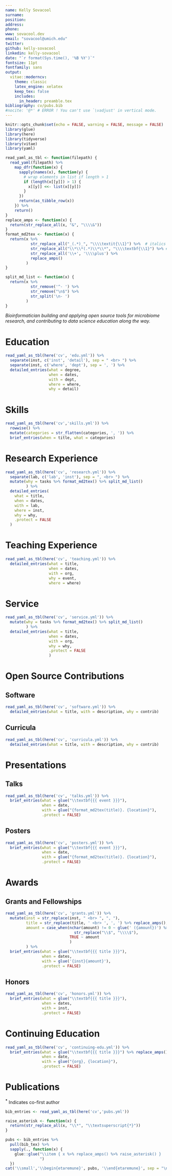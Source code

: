 ```yaml
---
name: Kelly Sovacool
surname: 
position: 
address: 
phone: 
www: sovacool.dev
email: "sovacool@umich.edu"
twitter:
github: kelly-sovacool
linkedin: kelly-sovacool
date: "`r format(Sys.time(), '%B %Y')`"
fontsize: 11pt
fontfamily: sans
output: 
  vitae::moderncv:
    theme: classic
    latex_engine: xelatex
    keep_tex: false
    includes:
      in_header: preamble.tex
bibliography: cv/pubs.bib
#nocite: '@*' # ERROR ! You can't use `\vadjust' in vertical mode.
---
```


\hypersetup{urlcolor=ArboretumBlue} 

```r
knitr::opts_chunk$set(echo = FALSE, warning = FALSE, message = FALSE)
library(glue)
library(here)
library(tidyverse)
library(vitae)
library(yaml)

read_yaml_as_tbl <- function(filepath) {
  read_yaml(filepath) %>%
    map_dfr(function(x) {
      sapply(names(x), function(y) {
        # wrap elements in list if length > 1
        if (length(x[[y]]) > 1) {
          x[[y]] <<- list(x[[y]])
        }
      })
      return(as_tibble_row(x))
    }) %>%
    return()
} 
replace_amps <- function(x) {
  return(str_replace_all(x, "&", "\\\\&"))
}
format_md2tex <- function(x) {
  return(x %>% 
           str_replace_all("_(.*)_", "\\\\textit{\\1}") %>%  # italics
           str_replace_all("\\*\\*(.*)\\*\\*", "\\\\textbf{\\1}") %>% # TODO bold
           str_replace_all('\\+', '\\\\plus') %>% 
           replace_amps()
         )
}

split_md_list <- function(x) {
  return(x %>% 
           str_remove('^- ') %>% 
           str_remove("\n$") %>% 
           str_split('\n- ')
         )
}
```

_Bioinformatician building and applying open source tools for microbiome research, and contributing to data science education along the way._

# Education

```r
read_yaml_as_tbl(here('cv', 'edu.yml')) %>% 
  separate(inst, c('inst', 'detail'), sep = " <br> ") %>% 
  separate(inst, c('where', 'dept'), sep = ', ') %>% 
  detailed_entries(what = degree, 
                   when = dates, 
                   with = dept, 
                   where = where, 
                   why = detail)
```

# Skills

```r
read_yaml_as_tbl(here('cv','skills.yml')) %>%
  rowwise() %>% 
  mutate(categories = str_flatten(categories, ', ')) %>% 
  brief_entries(when = title, what = categories)
```


# Research Experience

```r
read_yaml_as_tbl(here('cv', 'research.yml')) %>% 
  separate(lab, c('lab', 'inst'), sep = ", <br> ") %>% 
  mutate(why = tasks %>% format_md2tex() %>% split_md_list()
         ) %>% 
  detailed_entries(
    what = title,
    when = dates,
    with = lab,
    where = inst,
    why = why, 
    .protect = FALSE
  )
```

# Teaching Experience

```r
read_yaml_as_tbl(here('cv', 'teaching.yml')) %>% 
  detailed_entries(what = title,
                   when = dates,
                   with = org,
                   why = event,
                   where = where)
```

# Service

```r
read_yaml_as_tbl(here('cv', 'service.yml')) %>% 
  mutate(why = tasks %>% format_md2tex() %>% split_md_list()
         ) %>% 
  detailed_entries(what = title, 
                   when = dates, 
                   with = org, 
                   why = why,
                   .protect = FALSE
                   )
```

# Open Source Contributions

## Software

```r
read_yaml_as_tbl(here('cv', 'software.yml')) %>% 
  detailed_entries(what = title, with = description, why = contrib)
```

## Curricula

```r
read_yaml_as_tbl(here('cv', 'curricula.yml')) %>% 
  detailed_entries(what = title, with = description, why = contrib)
```

# Presentations

## Talks

```r
read_yaml_as_tbl(here('cv', 'talks.yml')) %>% 
  brief_entries(what = glue("\\textbf{{{ event }}}"),
                when = date,
                with = glue("{format_md2tex(title)}. {location}"),
                .protect = FALSE)
```

## Posters

```r
read_yaml_as_tbl(here('cv', 'posters.yml')) %>% 
  brief_entries(what = glue("\\textbf{{{ event }}}"),
                when = date,
                with = glue("{format_md2tex(title)}. {location}"),
                .protect = FALSE)
```


# Awards

## Grants and Fellowships

```r
read_yaml_as_tbl(here('cv', 'grants.yml')) %>% 
  mutate(inst = str_replace(inst, " <br> ", ", "),
         title = str_replace(title, ' <br> ', ', ') %>% replace_amps(),
         amount = case_when(nchar(amount) != 0 ~ glue(' ({amount})') %>% 
                              str_replace("\\$", "\\\\$"),
                            TRUE ~ amount 
                            )
         ) %>% 
  brief_entries(what = glue("\\textbf{{{ title }}}"), 
                when = dates, 
                with = glue('{inst}{amount}'),
                .protect = FALSE)
```

## Honors

```r
read_yaml_as_tbl(here('cv', 'honors.yml')) %>% 
  brief_entries(what = glue("\\textbf{{{ title }}}"), 
                when = dates, 
                with = inst, 
                .protect = FALSE)
```

# Continuing Education

```r
read_yaml_as_tbl(here('cv', 'continuing-edu.yml')) %>% 
  brief_entries(what = glue("\\textbf{{{ title }}}") %>% replace_amps(), 
                when = date, 
                with = glue("{org}, {location}"), 
                .protect = FALSE)
```


# Publications

**<sup>\*</sup>** Indicates co-first author


```r
bib_entries <- read_yaml_as_tbl(here('cv','pubs.yml'))

raise_asterisk <- function(x) {
  return(str_replace_all(x, "\\*", "\\textsuperscript{*}"))
}

pubs <- bib_entries %>% 
  pull(bib_tex) %>% 
  sapply(., function(x) {
    glue::glue("\\item { x %>% replace_amps() %>% raise_asterisk() } 
               ")
  }) 
cat('\\small','\\begin{etaremune}', pubs, '\\end{etaremune}', sep = "\n")
```


